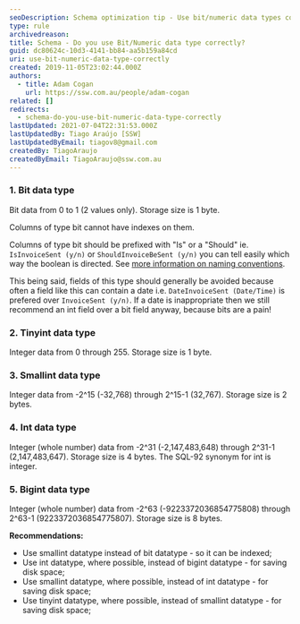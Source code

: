 ```yaml
---
seoDescription: Schema optimization tip - Use bit/numeric data types correctly by choosing between tinyint, smallint, int, and bigint based on your specific requirements.
type: rule
archivedreason:
title: Schema - Do you use Bit/Numeric data type correctly?
guid: dc80624c-10d3-4141-bb84-aa5b159a84cd
uri: use-bit-numeric-data-type-correctly
created: 2019-11-05T23:02:44.000Z
authors:
  - title: Adam Cogan
    url: https://ssw.com.au/people/adam-cogan
related: []
redirects:
  - schema-do-you-use-bit-numeric-data-type-correctly
lastUpdated: 2021-07-04T22:31:53.000Z
lastUpdatedBy: Tiago Araújo [SSW]
lastUpdatedByEmail: tiagov8@gmail.com
createdBy: TiagoAraujo
createdByEmail: TiagoAraujo@ssw.com.au
---
```


### 1. Bit data type

Bit data from 0 to 1 (2 values only). Storage size is 1 byte.

Columns of type bit cannot have indexes on them.

Columns of type bit should be prefixed with "Is" or a "Should" ie. `IsInvoiceSent (y/n)` or `ShouldInvoiceBeSent (y/n)` you can tell easily which way the boolean is directed. See [more information on naming conventions](/object-name-should-follow-your-company-naming-conventions).

This being said, fields of this type should generally be avoided because often a field like this can contain a date i.e. `DateInvoiceSent (Date/Time)` is prefered over `InvoiceSent (y/n)`. If a date is inappropriate then we still recommend an int field over a bit field anyway, because bits are a pain!
### 2. Tinyint data type

Integer data from 0 through 255. Storage size is 1 byte.

### 3. Smallint data type

Integer data from -2^15 (-32,768) through 2^15-1 (32,767). Storage size is 2 bytes.

### 4. Int data type

Integer (whole number) data from -2^31 (-2,147,483,648) through 2^31-1 (2,147,483,647). Storage size is 4 bytes. The SQL-92 synonym for int is integer.

### 5. Bigint data type

Integer (whole number) data from -2^63 (-9223372036854775808) through 2^63-1 (9223372036854775807). Storage size is 8 bytes.

**Recommendations:**

* Use smallint datatype instead of bit datatype - so it can be indexed;
* Use int datatype, where possible, instead of bigint datatype - for saving disk space;
* Use smallint datatype, where possible, instead of int datatype - for saving disk space;
* Use tinyint datatype, where possible, instead of smallint datatype - for saving disk space;
